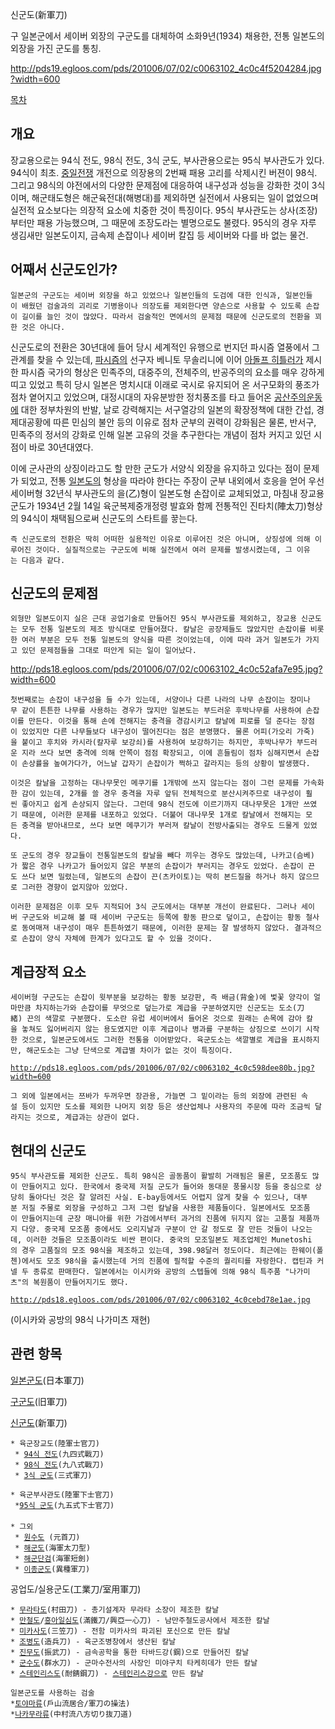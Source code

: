 신군도(新軍刀)

구 일본군에서 세이버 외장의 구군도를 대체하여 소화9년(1934) 채용한, 전통 일본도의 외장을 가진 군도를 통칭.

http://pds19.egloos.com/pds/201006/07/02/c0063102_4c0c4f5204284.jpg?width=600

[[목차]]

== 개요 ==

 
장교용으로는 94식 전도, 98식 전도, 3식 군도, 부사관용으로는 95식 부사관도가 있다. 94식이 최초. [[중일전쟁]] 개전으로 의장용의 2번째 패용 고리를 삭제시킨 버젼이 98식. 그리고 98식의 야전에서의 다양한 문제점에 대응하여 내구성과 성능을 강화한 것이 3식이며, 해군태도형은 해군육전대(해병대)를 제외하면 실전에서 사용되는 일이 없었으며 실전적 요소보다는 의장적 요소에 치중한 것이 특징이다. 95식 부사관도는 상사(조장)부터만 패용 가능했으며, 그 때문에 조장도라는 별명으로도 불렸다. 95식의 경우 자루 생김새만 일본도이지, 금속제 손잡이나 세이버 칼집 등 세이버와 다를 바 없는 물건. 


== 어째서 신군도인가? ==

 일본군의 구군도는 세이버 외장을 하고 있었으나 일본인들의 도검에 대한 인식과, 일본인들이 배웠던 검술과의 괴리로 기병용이나 의장도를 제외한다면 양손으로 사용할 수 있도록 손잡이 길이를 늘인 것이 많았다. 따라서 검술적인 면에서의 문제점 때문에 신군도로의 전환을 꾀한 것은 아니다.
 
신군도로의 전환은 30년대에 들어 당시 세계적인 유행으로 번지던 파시즘 열풍에서 그 관계를 찾을 수 있는데, [[파시즘]]의 선구자 베니토 무솔리니에 이어 [[아돌프 히틀러]]가 제시한 파시즘 국가의 형상은 민족주의, 대중주의, 전체주의, 반공주의의 요소를 매우 강하게 띠고 있었고 특히 당시 일본은 명치시대 이래로 국시로 유지되어 온 서구모화의 풍조가 점차 옅어지고 있었으며, 대정시대의 자유분방한 정치풍조를 타고 들어온 [[공산주의]]운동에 대한 정부차원의 반발, 날로 강력해지는 서구열강의 일본의 확장정책에 대한 간섭, 경제대공황에 따른 민심의 불안 등의 이유로 점차 군부의 권력이 강화됨은 물론, 반서구, 민족주의 정서의 강화로 인해 일본 고유의 것을 추구한다는 개념이 점차 커지고 있던 시점이 바로 30년대였다. 

이에 군사관의 상징이라고도 할 만한 군도가 서양식 외장을 유지하고 있다는 점이 문제가 되었고, 전통 [[일본도]]의 형상을 따라야 한다는 주장이 군부 내외에서 호응을 얻어 우선 세이버형 32년식 부사관도의 을(乙)형이 일본도형 손잡이로 교체되었고, 마침내 장교용 군도가 1934년 2월 14일 육군복제중개정령 발효와 함께 전통적인 진타치(陣太刀)형상의 94식이 채택됨으로써 신군도의 스타트를 끟는다. 

 즉 신군도로의 전환은 딱히 어떠한 실용적인 이유로 이루어진 것은 아니며, 상징성에 의해 이루어진 것이다. 실질적으로는 구군도에 비해 실전에서 여러 문제를 발생시켰는데, 그 이유는 다음과 같다. 

== 신군도의 문제점 ==

 외형만 일본도이지 실은 근대 공업기술로 만들어진 95식 부사관도를 제외하고, 장교용 신군도는 모두 전통 일본도의 제조 방식대로 만들어졌다. 칼날은 공장제들도 많았지만 손잡이를 비롯한 여러 부분은 모두 전통 일본도의 양식을 따른 것이었는데, 이에 따라 과거 일본도가 가지고 있던 문제점들을 그대로 떠안게 되는 일이 일어났다. 


http://pds18.egloos.com/pds/201006/07/02/c0063102_4c0c52afa7e95.jpg?width=600

 
 첫번째로는 손잡이 내구성을 들 수가 있는데, 서양이나 다른 나라의 나무 손잡이는 장미나무 같이 튼튼한 나무를 사용하는 경우가 많지만 일본도는 부드러운 후박나무를 사용하여 손잡이를 만든다. 이것을 통해 손에 전해지는 충격을 경감시키고 칼날에 피로를 덜 준다는 장점이 있었지만 다른 나무들보다 내구성이 떨어진다는 점은 분명했다. 물론 어피(가오리 가죽)을 붙이고 후치와 카시라(칼자루 보강쇠)를 사용하여 보강하기는 하지만, 후박나무가 부드러운 지라 쓰다 보면 충격에 의해 안쪽이 점점 확장되고, 이에 흔들림이 점차 심해지면서 손잡이 손상률을 높여가다가, 어느날 갑자기 손잡이가 쩍하고 갈라지는 등의 상황이 발생했다. 

 이것은 칼날을 고정하는 대나무못인 메쿠기를 1개밖에 쓰지 않는다는 점이 그런 문제를 가속화한 감이 있는데, 2개를 쓸 경우 충격을 자루 앞뒤 전체적으로 분산시켜주므로 내구성이 훨씬 좋아지고 쉽게 손상되지 않는다. 그런데 98식 전도에 이르기까지 대나무못은 1개만 쓰였기 때문에, 이러한 문제를 내포하고 있었다. 더불어 대나무못 1개로 칼날에서 전해지는 모든 충격을 받아내므로, 쓰다 보면 메쿠기가 부러져 칼날이 전방사출되는 경우도 드물게 있었다. 

 또 군도의 경우 장교들이 전통일본도의 칼날을 빼다 끼우는 경우도 많았는데, 나카고(슴베)가 짧은 경우 나카고가 들어있지 않은 부분의 손잡이가 부러지는 경우도 있었다. 손잡이 끈도 쓰다 보면 밀렸는데, 일본도의 손잡이 끈(츠카이토)는 딱히 본드질을 하거나 하지 않으므로 그러한 경향이 없지않아 있었다. 

 이러한 문제점은 이후 모두 지적되어 3식 군도에서는 대부분 개선이 완료된다. 그러나 세이버 구군도와 비교해 볼 때 세이버 구군도는 등쪽에 황동 판으로 덮이고, 손잡이는 황동 철사로 동여매져 내구성이 매우 튼튼하였기 때문에, 이러한 문제는 잘 발생하지 않았다. 결과적으로 손잡이 양식 자체에 한계가 있다고도 할 수 있을 것이다. 


== 계급장적 요소 ==

 세이버형 구군도는 손잡이 윗부분을 보강하는 황동 보강판, 즉 배금(背金)에 벛꽃 양각이 얼마만큼 차지하는가와 손잡이를 무엇으로 덮는가로 계급을 구분하였지만 신군도는 도소(刀緒) 끈의 색깔로 구분했다. 도소란 유럽 세이버에서 들어온 것으로 원래는 손목에 감아 칼을 놓쳐도 잃어버리지 않는 용도였지만 이후 계급이나 병과를 구분하는 상징으로 쓰이기 시작한 것으로, 일본군도에서도 그러한 전통을 이어받았다. 육군도소는 색깔별로 계급을 표시하지만, 해군도소는 그냥 단색으로 계급별 차이가 없는 것이 특징이다. 

 http://pds18.egloos.com/pds/201006/07/02/c0063102_4c0c598dee80b.jpg?width=600


 그 외에 일본에서는 쯔바가 두꺼우면 장관용, 가늘면 그 밑이라는 등의 외장에 관련된 속설 등이 있지만 도소를 제외한 나머지 외장 등은 생산업체나 사용자의 주문에 따라 조금씩 달라지는 것으로, 계급과는 상관이 없다. 

== 현대의 신군도 ==

 95식 부사관도를 제외한 신군도. 특히 98식은 골동품이 활발히 거래됨은 물론, 모조품도 많이 만들어지고 있다. 한국에서 중국제 저질 군도가 들어와 동대문 풍물시장 등을 중심으로 상당히 돌아다닌 것은 잘 알려진 사실. E-bay등에서도 어렵지 않게 찾을 수 있으나, 대부분 저질 주물로 외장을 구성하고 그저 그런 칼날을 사용한 제품들이다. 일본에서도 모조품이 만들어지는데 군장 매니아를 위한 가검에서부터 과거의 진품에 뒤지지 않는 고품질 제품까지 다양. 중국제 모조품 중에서도 오리지날과 구분이 안 갈 정도로 잘 만든 것들이 나오는데, 이러한 것들은 모조품이라도 비싼 편이다. 중국의 모조일본도 제조업체인 Munetoshi의 경우 고품질의 모조 98식을 제조하고 있는데, 398.98달러 정도이다. 최근에는 한웨이(폴첸)에서도 모조 98식을 출시했는데 거의 진품에 필적할 수준의 퀄리티를 자랑한다. 캡틴과 커넬 두 종류로 판매한다. 일본에서는 이시카와 공방의 스텝들에 의해 98식 특주품 "나가미츠"의 복원품이 만들어지기도 했다. 

 http://pds18.egloos.com/pds/201006/07/02/c0063102_4c0cebd78e1ae.jpg

(이시카와 공방의 98식 나가미츠 재현)

== 관련 항목 ==

[[일본군도]](日本軍刀)

[[구군도]](旧軍刀)

[[신군도]](新軍刀)

 * 육군장교도(陸軍士官刀)
  * [[94식 전도]](九四式戰刀)
  * [[98식 전도]](九八式戰刀)
  * [[3식 군도]](三式軍刀)
 

 * 육군부사관도(陸軍下士官刀)
  *[[95식 군도]](九五式下士官刀)
 
 * 그외
  * [[원수도]] (元首刀)
  * [[해군도]](海軍太刀型)
  * [[해군단검]](海軍短劍)
  * [[이종군도]](異種軍刀)

공업도/실용군도(工業刀/室用軍刀)

 * [[무라타도]](村田刀) - 총기설계자 무라타 소장이 제조한 칼날
 * [[만철도]]/[[흥아일심도]](滿鐵刀/興亞一心刀) - 남만주철도공사에서 제조한 칼날
 * [[미카사도]](三笠刀) - 전함 미카사의 파괴된 포신으로 만든 칼날
 * [[조병도]](造兵刀) - 육군조병창에서 생산된 칼날
 * [[진무도]](振武刀) - 금속공학을 통한 타바드강(鋼)으로 만들어진 칼날
 * [[군수도]](群水刀) - 군마수전사의 사장인 미야구치 타케히데가 만든 칼날
 * [[스테인리스도]](耐錆鋼刀) - [[스테인리스강]]으로 만든 칼날

 일본군도를 사용하는 검술
 *[[토야마류]](戶山流居合/軍刀の操法)
 *[[나카무라류]](中村流八方切り抜刀道) 
